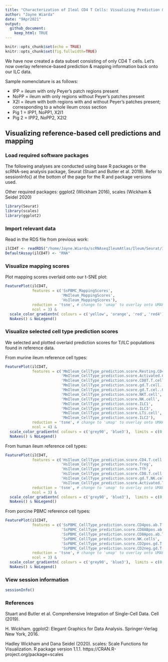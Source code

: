 ```yaml
---
title: "Characterization of Ileal CD4 T Cells: Visualizing Prediction & Mapping Results"
author: "Jayne Wiarda"
date: "9Apr2021"
output: 
  github_document: 
    keep_html: TRUE
---
```


```r
knitr::opts_chunk$set(echo = TRUE)
knitr::opts_chunk$set(fig.fullwidth=TRUE)
```

We have now created a data subset consisting of only CD4 T cells. Let's now overlay reference-based prediction & mapping information back onto our ILC data.

Sample nomenclature is as follows:

* IPP = ileum with only Peyer's patch regions present
* NoPP = ileum with only regions without Peyer's patches present 
* X2I = ileum with both regions with and without Peyer's patches present; corresponding to a whole ileum cross section
* Pig 1 = IPP1, NoPP1, X2I1
* Pig 2 = IPP2, NoPP2, X2I2

## Visualizing reference-based cell predictions and mapping

### Load required software packages

The following analyses are conducted using base R packages or the scRNA-seq analysis package, Seurat (Stuart and Butler et al. 2019). Refer to sessionInfo() at the bottom of the page for the R and package versions used.

Other required packages: ggplot2 (Wickham 2016), scales (Wickham & Seidel 2020)

```r
library(Seurat)  
library(scales)
library(ggplot2)
```

### Import relevant data 

Read in the RDS file from previous work:

```r
ilCD4T <- readRDS("/home/Jayne.Wiarda/scRNAseqIleumAtlas/Ileum/Seurat/Ileum_CD4Tonly.rds") 
DefaultAssay(ilCD4T) <- "RNA"
```

### Visualize mapping scores

Plot mapping scores overlaid onto our t-SNE plot:

```r
FeaturePlot(ilCD4T, 
            features = c('SsPBMC_MappingScores', 
                         'MmIleum_MappingScores', 
                         'HsIleum_MappingScores'),
            reduction = 'tsne', # change to 'umap' to overlay onto UMAP plot
            ncol = 3) & 
  scale_color_gradientn( colours = c('yellow', 'orange', 'red', 'red4'),  limits = c(0.5, 1), oob = squish) & 
  NoAxes() & NoLegend()
```

### Visualize selected cell type prediction scores

We selected and plotted overlaid prediction scores for T/ILC populations found in reference data.

From murine ileum reference cell types:

```r
FeaturePlot(ilCD4T, 
            features = c('MmIleum_CellType_prediction.score.Resting.CD4pos.T.cell',
                         'MmIleum_CellType_prediction.score.Activated.CD4pos.T.cell',
                         'MmIleum_CellType_prediction.score.CD8T.T.cell',
                         'MmIleum_CellType_prediction.score.gd.T.cell..XCL1pos.',
                         'MmIleum_CellType_prediction.score.gd.T.cel..GZMApos.',
                         'MmIleum_CellType_prediction.score.NKT.cell',
                         'MmIleum_CellType_prediction.score.NK.cell',
                         'MmIleum_CellType_prediction.score.ILC1',
                         'MmIleum_CellType_prediction.score.ILC3',
                         'MmIleum_CellType_prediction.score.LTi.cell',
                         'MmIleum_CellType_prediction.score.ILC2'),
            reduction = 'tsne', # change to 'umap' to overlay onto UMAP plot
            ncol = 4) & 
  scale_color_gradientn( colours = c('grey90', 'blue3'),  limits = c(0, 0.5), oob = squish) & 
  NoAxes() & NoLegend()
```

From human ileum reference cell types:

```r
FeaturePlot(ilCD4T, 
            features = c('HsIleum_CellType_prediction.score.CD4.T.cell',
                         'HsIleum_CellType_prediction.score.Treg',
                         'HsIleum_CellType_prediction.score.Tfh',
                         'HsIleum_CellType_prediction.score.CD8.T.cell',
                         'HsIleum_CellType_prediction.score.gd.T.NK.cell',
                         'HsIleum_CellType_prediction.score.Activated.T'),
            reduction = 'tsne', # change to 'umap' to overlay onto UMAP plot
            ncol = 3) & 
  scale_color_gradientn( colours = c('grey90', 'blue3'),  limits = c(0, 0.5), oob = squish) & 
  NoAxes() & NoLegend()
```

From porcine PBMC reference cell types:

```r
FeaturePlot(ilCD4T, 
            features = c('SsPBMC_CellType_prediction.score.CD4pos.ab.T.cells',
                         'SsPBMC_CellType_prediction.score.CD8ABpos.ab.T.cells',
                         'SsPBMC_CellType_prediction.score.CD8Apos.ab.T.NK.cells',
                         'SsPBMC_CellType_prediction.score.NK.cells',
                         'SsPBMC_CellType_prediction.score.CD2pos.gd.T.cells',
                         'SsPBMC_CellType_prediction.score.CD2neg.gd.T.cells'),
            reduction = 'tsne', # change to 'umap' to overlay onto UMAP plot
            ncol = 3) & 
  scale_color_gradientn( colours = c('grey90', 'blue3'),  limits = c(0, 0.5), oob = squish) & 
  NoAxes() & NoLegend()
```

### View session information

```r
sessionInfo()
```

### References

Stuart and Butler et al. Comprehensive Integration of Single-Cell Data. Cell (2019).

H. Wickham. ggplot2: Elegant Graphics for Data Analysis. Springer-Verlag New York, 2016.
 
Hadley Wickham and Dana Seidel (2020). scales: Scale Functions for Visualization. R package version 1.1.1. https://CRAN.R-project.org/package=scales
  